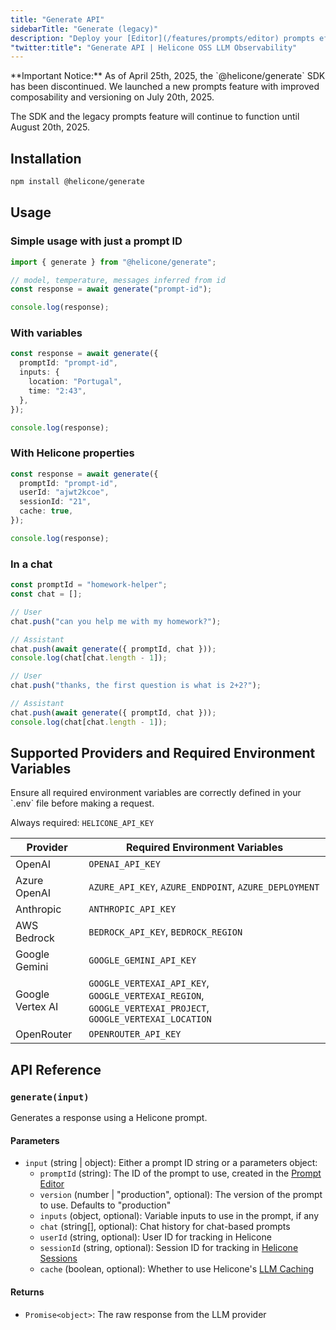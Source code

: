 ```yaml
---
title: "Generate API"
sidebarTitle: "Generate (legacy)"
description: "Deploy your [Editor](/features/prompts/editor) prompts effortlessly with a light and modern package."
"twitter:title": "Generate API | Helicone OSS LLM Observability"
---
```


<Warning>
**Important Notice:** As of April 25th, 2025, the `@helicone/generate` SDK has been discontinued. We launched a new prompts feature with improved composability and versioning on July 20th, 2025. 

The SDK and the legacy prompts feature will continue to function until August 20th, 2025.
</Warning>

## Installation

```bash
npm install @helicone/generate
```

## Usage

### Simple usage with just a prompt ID

```typescript
import { generate } from "@helicone/generate";

// model, temperature, messages inferred from id
const response = await generate("prompt-id");

console.log(response);
```

### With variables

```typescript
const response = await generate({
  promptId: "prompt-id",
  inputs: {
    location: "Portugal",
    time: "2:43",
  },
});

console.log(response);
```

### With Helicone properties

```typescript
const response = await generate({
  promptId: "prompt-id",
  userId: "ajwt2kcoe",
  sessionId: "21",
  cache: true,
});

console.log(response);
```

### In a chat

```typescript
const promptId = "homework-helper";
const chat = [];

// User
chat.push("can you help me with my homework?");

// Assistant
chat.push(await generate({ promptId, chat }));
console.log(chat[chat.length - 1]);

// User
chat.push("thanks, the first question is what is 2+2?");

// Assistant
chat.push(await generate({ promptId, chat }));
console.log(chat[chat.length - 1]);
```

## Supported Providers and Required Environment Variables

<Warning>
  Ensure all required environment variables are correctly defined in your `.env`
  file before making a request.
</Warning>

Always required: `HELICONE_API_KEY`

| Provider         | Required Environment Variables                                                                             |
| ---------------- | ---------------------------------------------------------------------------------------------------------- |
| OpenAI           | `OPENAI_API_KEY`                                                                                           |
| Azure OpenAI     | `AZURE_API_KEY`, `AZURE_ENDPOINT`, `AZURE_DEPLOYMENT`                                                      |
| Anthropic        | `ANTHROPIC_API_KEY`                                                                                        |
| AWS Bedrock      | `BEDROCK_API_KEY`, `BEDROCK_REGION`                                                                        |
| Google Gemini    | `GOOGLE_GEMINI_API_KEY`                                                                                    |
| Google Vertex AI | `GOOGLE_VERTEXAI_API_KEY`, `GOOGLE_VERTEXAI_REGION`, `GOOGLE_VERTEXAI_PROJECT`, `GOOGLE_VERTEXAI_LOCATION` |
| OpenRouter       | `OPENROUTER_API_KEY`                                                                                       |

## API Reference

### `generate(input)`

Generates a response using a Helicone prompt.

#### Parameters

- `input` (string | object): Either a prompt ID string or a parameters object:
  - `promptId` (string): The ID of the prompt to use, created in the [Prompt Editor](/features/prompts/editor)
  - `version` (number | "production", optional): The version of the prompt to use. Defaults to "production"
  - `inputs` (object, optional): Variable inputs to use in the prompt, if any
  - `chat` (string[], optional): Chat history for chat-based prompts
  - `userId` (string, optional): User ID for tracking in Helicone
  - `sessionId` (string, optional): Session ID for tracking in [Helicone Sessions](/features/sessions)
  - `cache` (boolean, optional): Whether to use Helicone's [LLM Caching](/features/advanced-usage/caching)

#### Returns

- `Promise<object>`: The raw response from the LLM provider
